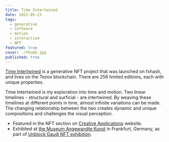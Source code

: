 ```yaml
---
title: Time Intertwined
date: 2022-05-23
tags:
  - generative
  - software
  - motion
  - interactive
  - NFT
featured: true
cover: ./thumb.jpg
published: true
---
```



[Time Intertwined](https://www.fxhash.xyz/generative/13526) is a generative NFT project that was launched on fxhash, and lives on the Tezos blockchain. There are 256 limited editions, each with unique properties.

Time Intertwined is my exploration into time and motion. Two linear timelines - structural and surficial - are intertwined. By weaving these timelines at different points in time, almost infinite variations can be made. The changing relationship between the two creates dynamic and unique compositions and challenges the visual perception.

- Featured in the NFT section on [Creative Applications](https://www.creativeapplications.net/nft/time-intertwined-daeinc/) website.
- Exhibited at [the Museum Angewandte Kunst](https://www.museumangewandtekunst.de/en/visit/exhibitions/unblock-gaudi/) in Frankfurt, Germany, as part of [Unblock Gaudi NFT exhibition](https://unblockgaudi.xyz/week-section).

<FxHash title="time-intertwined" numCols={16} />
